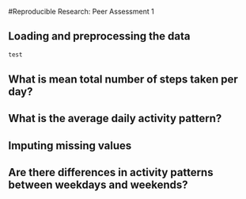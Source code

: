 #Reproducible Research: Peer Assessment 1

## Loading and preprocessing the data
```r
test
```
## What is mean total number of steps taken per day?



## What is the average daily activity pattern?



## Imputing missing values



## Are there differences in activity patterns between weekdays and weekends?
